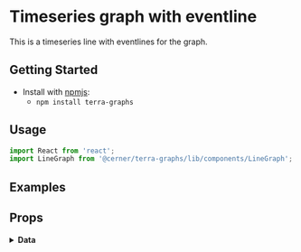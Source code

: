
# Timeseries graph with eventline

This is a timeseries line with eventlines for the graph.

## Getting Started

- Install with [npmjs](https://www.npmjs.com):
  - `npm install terra-graphs`

## Usage

```jsx
import React from 'react';
import LineGraph from '@cerner/terra-graphs/lib/components/LineGraph';
```
## Examples
<LineGraph />

## Props
<PropsTable />

<details>
<summary style={{fontSize: 24 }}>
<b>Data</b>
</summary>

### Graph Config object
<GraphConfig />

### Data object
<DataObject />
</details>